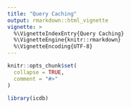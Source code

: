 ```yaml
---
title: "Query Caching"
output: rmarkdown::html_vignette
vignette: >
  %\VignetteIndexEntry{Query Caching}
  %\VignetteEngine{knitr::rmarkdown}
  %\VignetteEncoding{UTF-8}
---
```


```r
knitr::opts_chunk$set(
  collapse = TRUE,
  comment = "#>"
)
```

```r
library(icdb)
```
